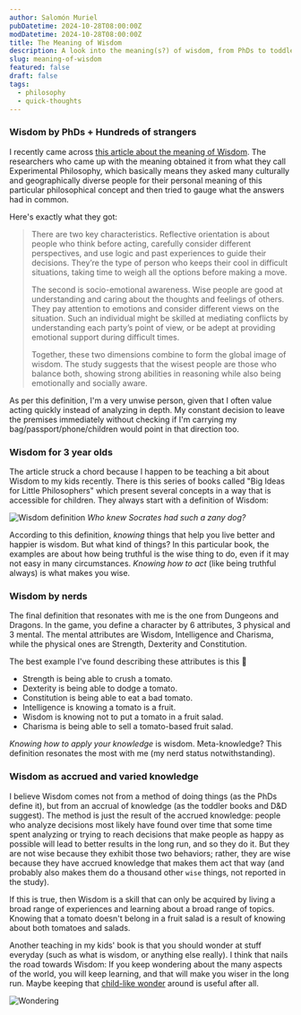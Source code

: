 ```yaml
---
author: Salomón Muriel
pubDatetime: 2024-10-28T08:00:00Z
modDatetime: 2024-10-28T08:00:00Z
title: The Meaning of Wisdom
description: A look into the meaning(s?) of wisdom, from PhDs to toddlers to Dungeons and Dragons.
slug: meaning-of-wisdom
featured: false
draft: false
tags:
  - philosophy
  - quick-thoughts
---
```


### Wisdom by PhDs + Hundreds of strangers

I recently came across [this article about the meaning of Wisdom](https://theconversation.com/what-makes-a-person-seem-wise-global-study-finds-that-cultures-do-differ-but-not-as-much-as-youd-think-238808). The researchers who came up with the meaning obtained it from what they call Experimental Philosophy, which basically means they asked many culturally and geographically diverse people for their personal meaning of this particular philosophical concept and then tried to gauge what the answers had in common.

Here's exactly what they got:

> There are two key characteristics. Reflective orientation is about people who think before acting, carefully consider different perspectives, and use logic and past experiences to guide their decisions. They’re the type of person who keeps their cool in difficult situations, taking time to weigh all the options before making a move.
>
> The second is socio-emotional awareness. Wise people are good at understanding and caring about the thoughts and feelings of others. They pay attention to emotions and consider different views on the situation. Such an individual might be skilled at mediating conflicts by understanding each party’s point of view, or be adept at providing emotional support during difficult times.
>
> Together, these two dimensions combine to form the global image of wisdom. The study suggests that the wisest people are those who balance both, showing strong abilities in reasoning while also being emotionally and socially aware.

As per this definition, I'm a very unwise person, given that I often value acting quickly instead of analyzing in depth. My constant decision to leave the premises immediately without checking if I'm carrying my bag/passport/phone/children would point in that direction too.

### Wisdom for 3 year olds

The article struck a chord because I happen to be teaching a bit about Wisdom to my kids recently. There is this series of books called "Big Ideas for Little Philosophers" which present several concepts in a way that is accessible for children. They always start with a definition of Wisdom:

![Wisdom definition](@assets/posts/blog/meaning_of_wisdom/philosophers.webp)
*Who knew Socrates had such a zany dog?*

According to this definition, _knowing_ things that help you live better and happier is wisdom. But what kind of things? In this particular book, the examples are about how being truthful is the wise thing to do, even if it may not easy in many circumstances. _Knowing how to act_ (like being truthful always) is what makes you wise.

### Wisdom by nerds

The final definition that resonates with me is the one from Dungeons and Dragons. In the game, you define a character by 6 attributes, 3 physical and 3 mental. The mental attributes are Wisdom, Intelligence and Charisma, while the physical ones are Strength, Dexterity and Constitution.

The best example I've found describing these attributes is this 🍅


* Strength is being able to crush a tomato.
* Dexterity is being able to dodge a tomato.
* Constitution is being able to eat a bad tomato.
* Intelligence is knowing a tomato is a fruit.
* Wisdom is knowing not to put a tomato in a fruit salad.
* Charisma is being able to sell a tomato-based fruit salad.

_Knowing how to apply your knowledge_ is wisdom. Meta-knowledge? This definition resonates the most with me (my nerd status notwithstanding).

### Wisdom as accrued and varied knowledge

I believe Wisdom comes not from a method of doing things (as the PhDs define it), but from an accrual of knowledge (as the toddler books and D&D suggest). The method is just the result of the accrued knowledge: people who analyze decisions most likely have found over time that some time spent analyzing or trying to reach decisions that make people as happy as possible will lead to better results in the long run, and so they do it. But they are not wise because they exhibit those two behaviors; rather, they are wise because they have accrued knowledge that makes them act that way (and probably also makes them do a thousand other `wise` things, not reported in the study).

If this is true, then Wisdom is a skill that can only be acquired by living a broad range of experiences and learning about a broad range of topics. Knowing that a tomato doesn't belong in a fruit salad is a result of knowing about both tomatoes and salads.

Another teaching in my kids' book is that you should wonder at stuff everyday (such as what is wisdom, or anything else really). I think that nails the road towards Wisdom: If you keep wondering about the many aspects of the world, you will keep learning, and that will make you wiser in the long run. Maybe keeping that [child-like wonder](/posts/using-your-inner-child-inventiveness/) around is useful after all.

![Wondering](@assets/posts/blog/meaning_of_wisdom/wonder.webp)
